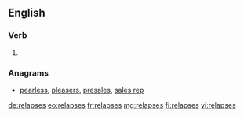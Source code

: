 ==English==

===Verb===
{{head|en|verb form}}

# {{en-third-person singular of|relapse}}

===Anagrams===
* [[pearless#English|pearless]], [[pleasers#English|pleasers]], [[presales#English|presales]], [[sales rep#English|sales rep]]

[[de:relapses]]
[[eo:relapses]]
[[fr:relapses]]
[[mg:relapses]]
[[fi:relapses]]
[[vi:relapses]]